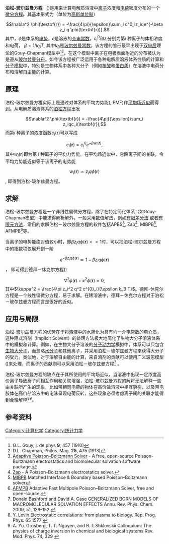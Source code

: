 '''泊松-玻尔兹曼方程''' （{{lang-en|'''P'''oisson- '''B'''oltzmann '''E'''quation}})是用来计算电解质溶液中[[离子|离子]]浓度和[[電荷|电荷]]密度分布的一个[[微分方程|微分方程]]。其基本形式为（单位为[[高斯单位制|高斯单位制]]）
:<math>\nabla^2 \phi(\textbf{r}) = -\frac{4\pi}{\epsilon}\sum_i c^0_iz_iqe^{-\beta z_i q \phi(\textbf{r})}.</math>
其中，<math>\phi</math>是体系的[[电势|电势]]，<math>\epsilon</math>是溶液的[[介电常数|介电常数]]，<math>c^0_i</math>和<math>z_i</math>分别为第<math>i</math> 种离子的体相浓度和电荷，
<math>\beta = 1/k_BT</math>, 其中<math>k_B</math>是[[玻尔兹曼常数|玻尔兹曼常数]]。该方程的雏形最早出现于[[双电层|双电层]]理论的Gouy-Chapman模型中<ref>G.L. Gouy, j. de phys '''9''', 457 (1910)</ref><ref>D.L. Chapman, Philos. Mag. '''25''', 475 (1913)</ref>，在这个模型中离子在电极表面附近的分布被认为是遵从[[玻尔兹曼分布|玻尔兹曼分布]]。如今该方程被广泛运用于各种电解质溶液体系性质的计算和[[分子模拟|分子模拟]]中，特别是生物体系中各种大分子（例如[[核酸|核酸]]和[[蛋白质|蛋白质]]）在溶液中电荷分布和溶解[[自由能|自由能]]的计算。

==原理==
泊松-玻尔兹曼方程实际上是通过对体系的平均力势能({{link-en|Potential of Mean Force|Potential of mean force}}, PMF)作[[平均场近似|平均场近似]]而得到。从电解质溶液体系的[[泊松方程|泊松方程]]出发
:<math>\nabla^2 \phi(\textbf{r}) = -\frac{4\pi}{\epsilon}\sum_i z_iqc_i(\textbf{r}),</math>
而第<math>i</math> 种离子的浓度函数<math>c_i(\textbf{r})</math>可以写成
:<math>c_i(\textbf{r}) = c^0_i e^{-\beta w_i(\textbf{r})},</math>
其中<math>w_i(\textbf{r})</math>即为第 <math>i</math> 种离子的平均力势能。在平均场近似中，忽略离子间的关联，令平均力势能近似等于该离子的电势能
:<math>w_i(\textbf{r})\simeq z_i q \phi(\textbf{r})</math>,
即得到泊松-玻尔兹曼方程。

==求解==
泊松-玻尔兹曼方程是一个非线性偏微分方程，除了在特定简化体系（如Gouy-Chapman模型）中能求得解析解外，一般采用数值解法，例如[[有限差分法|有限差分法]] 或者[[有限元方法|有限元方法]]，常用的求解泊松－玻尔兹曼方程的软件包括APBS<ref>[http://www.poissonboltzmann.org/apbs/ Adaptive Poisson–Boltzmann Solver] {{Wayback|url=http://www.poissonboltzmann.org/apbs/ |date=20140318100012 }} - A free, open-source Poisson-Boltzmann electrostatics and biomolecular solvation software package.</ref>, Zap<ref>[http://www.eyesopen.com/products/toolkits/zap.html Zap] {{Wayback|url=http://www.eyesopen.com/products/toolkits/zap.html |date=20080821050715 }} - A Poisson–Boltzmann electrostatics solver.</ref>, MIBPB<ref>[http://www.math.msu.edu/~wei/MIBPB/  MIBPB ] {{Wayback|url=http://www.math.msu.edu/~wei/MIBPB/ |date=20110124174608 }} Matched Interface & Boundary based Poisson–Boltzmann solver</ref>, AFMPB<ref>[http://lsec.cc.ac.cn/~lubz/afmpb.html  AFMPB ] {{Wayback|url=http://lsec.cc.ac.cn/~lubz/afmpb.html |date=20170824101154 }} Adaptive Fast Multipole Poisson–Boltzmann Solver, free and open-source.</ref>等。

当离子的电势能绝对值较小时，即<math>\beta z_i q \phi(\textbf{r}) <<1</math>时，可以把泊松-玻尔兹曼方程中的指数项仅展开到一阶
:<math>e^{-\beta z_i q \phi(\textbf{r})}\simeq 1 -\beta z_i q \phi(\textbf{r})</math>，
即可得到德拜－休克尔方程({{link-en|Debye-Hückel Equation|Debye–Hückel equation}})
:<math>\nabla^2 \phi(\textbf{r}) + \kappa^2  \phi(\textbf{r}) =0, </math>
其中<math>\kappa^2 = \frac{4\pi z_i^2 q^2 c^{0}_i}{\epsilon k_B T} </math>。德拜-休克尔方程是一个线性偏微分方程，易于求解。在稀溶液中，德拜－休克尔方程对于泊松－玻尔兹曼方程而言是很好的近似。

==应用与局限==
泊松-玻尔兹曼方程的优势在于将溶液中的水简化为具有均一介电常数的[[电介质|电介质]]，这种隐式溶剂（Implicit Solvent）的处理方法极大地简化了生物大分子溶液体系中的模拟和计算。例如，在生物大分子溶液的[[分子动力学|分子动力学]]模拟中，体系可以只包含[[生物大分子|生物大分子]]，而忽略[[水的性質|水分子]]和其他离子，并采用泊松－玻尔兹曼方程来获得大分子的受力。类似地，对于溶解自由能的计算，来自溶剂的贡献可以使用广义玻恩模型({{link-en|Generalized Born Model|Implicit solvation}})来处理，而离子的贡献则可以采用泊松－玻尔兹曼方程<ref>Donald Bashford and David A. Case GENERALIZED BORN MODELS OF MACROMOLECULAR SOLVATION EFFECTS Annu. Rev. Phys. Chem. 2000, 51, 129-152  {{doi|10.1146/annurev.physchem.51.1.129}}</ref> 。

泊松-玻尔兹曼方程的缺点在于其所使用的平均场近似，当溶液中出现一定浓度高价离子导致离子间相互作用和关联增强，泊松-玻尔兹曼方程的解将无法解释一些由关联所产生的现象，比如带相同电荷的物体在高价盐溶液中相互吸引，以及带电胶体在高价盐溶液中的电泳呈现电荷反转，这些现象必须考虑离子间的关联才能得到合理解释<ref>Y. Levin Electrostatic correlations: from plasma to biology. Rep. Prog. Phys. 65 1577 {{doi|10.1088/0034-4885/65/11/201}}</ref><ref>A. Yu. Grosberg, T. T. Nguyen, and B. I. Shklovskii  Colloquium: The physics of charge inversion in chemical and biological systems Rev. Mod. Phys. 74, 329 {{doi| 10.1103/RevModPhys.74.329}}</ref>。

==参考资料==
{{reflist}}

<!--- 分类 --->
[[Category:计算化学|Category:计算化学]]
[[Category:统计力学|Category:统计力学]]